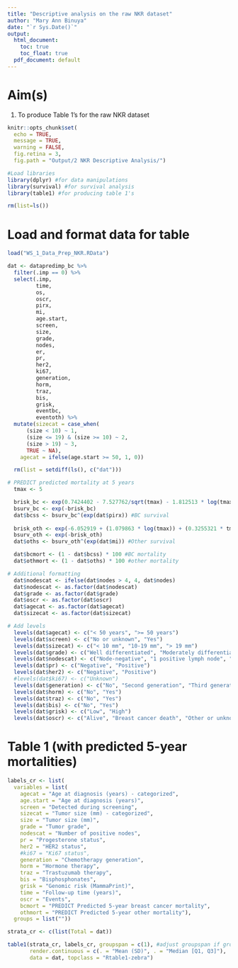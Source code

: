 ```yaml
---
title: "Descriptive analysis on the raw NKR dataset"
author: "Mary Ann Binuya"
date: "`r Sys.Date()`"
output:
  html_document:
    toc: true
    toc_float: true
  pdf_document: default
---
```


# Aim(s)
1. To produce Table 1’s for the raw NKR dataset

```r
knitr::opts_chunk$set(
  echo = TRUE,
  message = TRUE,
  warning = FALSE,
  fig.retina = 3,
  fig.path = "Output/2 NKR Descriptive Analysis/")

#Load libraries
library(dplyr) #for data manipulations
library(survival) #for survival analysis
library(table1) #for producing table 1's

rm(list=ls())
```

# Load and format data for table
```r
load("WS_1_Data_Prep_NKR.RData")

dat <- datapredimp_bc %>%
  filter(.imp == 0) %>%
  select(.imp,
         time,
         os,
         oscr,
         pirx,
         mi,
         age.start,
         screen,
         size,
         grade,
         nodes,
         er,
         pr,
         her2,
         ki67,
         generation,
         horm,
         traz,
         bis,
         grisk,
         eventbc,
         eventoth) %>%
  mutate(sizecat = case_when(
      (size < 10) ~ 1,
      (size <= 19) & (size >= 10) ~ 2,
      (size > 19) ~ 3,
      TRUE ~ NA),
    agecat = ifelse(age.start >= 50, 1, 0))

  rm(list = setdiff(ls(), c("dat")))

# PREDICT predicted mortality at 5 years
  tmax <- 5

  brisk_bc <- exp(0.7424402 - 7.527762/sqrt(tmax) - 1.812513 * log(tmax)/sqrt(tmax)) #ER+ baseline cumhaz BC risk
  bsurv_bc <- exp(-brisk_bc)
  dat$bcss <- bsurv_bc^(exp(dat$pirx)) #BC survival 
  
  brisk_oth <- exp(-6.052919 + (1.079863 * log(tmax)) + (0.3255321 * tmax^0.5)) #baseline cumhaz other event
  bsurv_oth <- exp(-brisk_oth)
  dat$oths <- bsurv_oth^(exp(dat$mi)) #Other survival

  dat$bcmort <- (1 - dat$bcss) * 100 #BC mortality
  dat$othmort <- (1 - dat$oths) * 100 #other mortality

# Additional formatting
  dat$nodescat <- ifelse(dat$nodes > 4, 4, dat$nodes)
  dat$nodescat <- as.factor(dat$nodescat)
  dat$grade <- as.factor(dat$grade)
  dat$oscr <- as.factor(dat$oscr)
  dat$agecat <- as.factor(dat$agecat)
  dat$sizecat <- as.factor(dat$sizecat)

# Add levels
  levels(dat$agecat) <- c("< 50 years", ">= 50 years")
  levels(dat$screen) <- c("No or unknown", "Yes")
  levels(dat$sizecat) <- c("< 10 mm", "10-19 mm", "> 19 mm")
  levels(dat$grade) <- c("Well differentiated", "Moderately differentiated", "Poorly differentiated") #no undifferentiated
  levels(dat$nodescat) <- c("Node-negative", "1 positive lymph node", "2 positive lymph nodes", "3 positive lymph nodes", "4+ positive lymph nodes")
  levels(dat$pr) <- c("Negative", "Positive")
  levels(dat$her2) <- c("Negative", "Positive")
  #levels(dat$ki67) <- c("Unknown")
  levels(dat$generation) <- c("No", "Second generation", "Third generation")
  levels(dat$horm) <- c("No", "Yes")
  levels(dat$traz) <- c("No", "Yes")
  levels(dat$bis) <- c("No", "Yes")
  levels(dat$grisk) <- c("Low", "High")
  levels(dat$oscr) <- c("Alive", "Breast cancer death", "Other or unknown death")
```

# Table 1 (with predicted 5-year mortalities)
```r
labels_cr <- list(
  variables = list(
    agecat = "Age at diagnosis (years) - categorized",
    age.start = "Age at diagnosis (years)",
    screen = "Detected during screening",
    sizecat = "Tumor size (mm) - categorized",
    size = "Tumor size (mm)",
    grade = "Tumor grade",
    nodescat = "Number of positive nodes",
    pr = "Progesterone status",
    her2 = "HER2 status",
    #ki67 = "Ki67 status",
    generation = "Chemotherapy generation",
    horm = "Hormone therapy",
    traz = "Trastuzumab therapy",
    bis = "Bisphosphonates",
    grisk = "Genomic risk (MammaPrint)",
    time = "Follow-up time (years)",
    oscr = "Events",
    bcmort = "PREDICT Predicted 5-year breast cancer mortality",
    othmort = "PREDICT Predicted 5-year other mortality"),
  groups = list(""))

strata_cr <- c(list(Total = dat))

table1(strata_cr, labels_cr, groupspan = c(1), #adjust groupspan if groups are indicated
       render.continuous = c(. = "Mean (SD)", . = "Median [Q1, Q3]"),
       data = dat, topclass = "Rtable1-zebra")
```